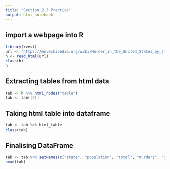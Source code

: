 ```yaml
---
title: "Section 2.3 Practice"
output: html_notebook
---
```


## import a webpage into R

```r
library(rvest)
url <- "https://en.wikipedia.org/wiki/Murder_in_the_United_States_by_state"
h <- read_html(url)
class(h)
h
```

## Extracting tables from html data

```r
tab <- h %>% html_nodes("table")
tab <- tab[[2]]
```

## Taking html table into dataframe
```r
tab <- tab %>% html_table
class(tab)
```


## Finalising DataFrame
```r
tab <- tab %>% setNames(c("state", "population", "total", "murders", "gun_murders", "gun_ownership", "total_rate", "murder_rate", "gun_murder_rate"))
head(tab)
```
